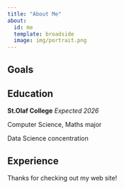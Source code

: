 ```yaml
---
title: "About Me"
about:
  id: me
  template: broadside
  image: img/portrait.png
---
```


::: {#me}
## Goals

## Education

**St.Olaf College** *Expected 2026*

Computer Science, Maths major

Data Science concentration

## Experience
:::

Thanks for checking out my web site!
